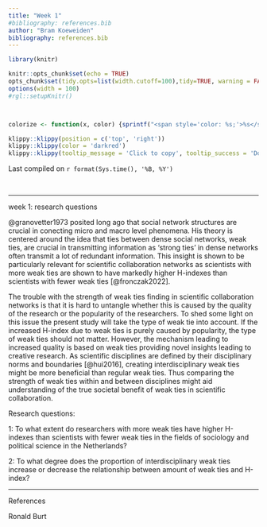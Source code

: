 ```yaml
---
title: "Week 1"
#bibliography: references.bib
author: "Bram Koeweiden"
bibliography: references.bib
---
```


```r
library(knitr)

knitr::opts_chunk$set(echo = TRUE)
opts_chunk$set(tidy.opts=list(width.cutoff=100),tidy=TRUE, warning = FALSE, message = FALSE,comment = "#>", cache=TRUE, class.source=c("test"), class.output=c("test2"))
options(width = 100)
#rgl::setupKnitr()



colorize <- function(x, color) {sprintf("<span style='color: %s;'>%s</span>", color, x) }

```

```r
klippy::klippy(position = c('top', 'right'))
klippy::klippy(color = 'darkred')
klippy::klippy(tooltip_message = 'Click to copy', tooltip_success = 'Done')
```

Last compiled on `r format(Sys.time(), '%B, %Y')`

<br>

------------------------------------------------------------------------

week 1: research questions

@granovetter1973 posited long ago that social network structures are crucial in conecting micro and macro level phenomena. His theory is centered around the idea that ties between dense social networks, weak ties, are crucial in transmitting information as 'strong ties' in dense networks often transmit a lot of redundant information. This insight is shown to be particularly relevant for scientific collaboration networks as scientists with more weak ties are shown to have markedly higher H-indexes than scientists with fewer weak ties [@fronczak2022].

The trouble with the strength of weak ties finding in scientific collaboration networks is that it is hard to untangle whether this is caused by the quality of the research or the popularity of the researchers. To shed some light on this issue the present study will take the type of weak tie into account. If the increased H-index due to weak ties is purely caused by popularity, the type of weak ties should not matter. However, the mechanism leading to increased quality is based on weak ties providing novel insights leading to creative research. As scientific disciplines are defined by their disciplinary norms and boundaries [@hui2016], creating interdisciplinary weak ties might be more beneficial than regular weak ties. Thus comparing the strength of weak ties within and between disciplines might aid understanding of the true societal benefit of weak ties in scientific collaboration.

Research questions:

1: To what extent do researchers with more weak ties have higher H-indexes than scientists with fewer weak ties in the fields of sociology and political science in the Netherlands?

2: To what degree does the proportion of interdisciplinary weak ties increase or decrease the relationship between amount of weak ties and H-index?

------------------------------------------------------------------------

References

Ronald Burt
